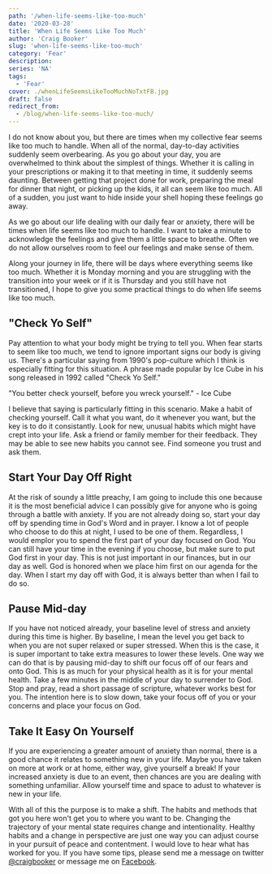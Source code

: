 ```yaml
---
path: '/when-life-seems-like-too-much'
date: '2020-03-28'
title: 'When Life Seems Like Too Much'
author: 'Craig Booker'
slug: 'when-life-seems-like-too-much'
category: 'Fear'
description:
series: 'NA'
tags:
  - 'Fear'
cover: ./whenLifeSeemsLikeTooMuchNoTxtFB.jpg
draft: false
redirect_from:
  - /blog/when-life-seems-like-too-much/
---
```


I do not know about you, but there are times when my collective fear seems like too much to handle. When all of the normal, day-to-day activities suddenly seem overbearing. As you go about your day, you are overwhelmed to think about the simplest of things. Whether it is calling in your prescriptions or making it to that meeting in time, it suddenly seems daunting. Between getting that project done for work, preparing the meal for dinner that night, or picking up the kids, it all can seem like too much. All of a sudden, you just want to hide inside your shell hoping these feelings go away.

As we go about our life dealing with our daily fear or anxiety, there will be times when life seems like too much to handle. I want to take a minute to acknowledge the feelings and give them a little space to breathe. Often we do not allow ourselves room to feel our feelings and make sense of them.

Along your journey in life, there will be days where everything seems like too much. Whether it is Monday morning and you are struggling with the transition into your week or if it is Thursday and you still have not transitioned, I hope to give you some practical things to do when life seems like too much.

## "Check Yo Self"

Pay attention to what your body might be trying to tell you. When fear starts to seem like too much, we tend to ignore important signs our body is giving us. There's a particular saying from 1990's pop-culture which I think is especially fitting for this situation. A phrase made popular by Ice Cube in his song released in 1992 called "Check Yo Self."

"You better check yourself, before you wreck yourself." - Ice Cube

I believe that saying is particularly fitting in this scenario. Make a habit of checking yourself. Call it what you want, do it whenever you want, but the key is to do it consistantly. Look for new, unusual habits which might have crept into your life. Ask a friend or family member for their feedback. They may be able to see new habits you cannot see. Find someone you trust and ask them.

## Start Your Day Off Right

At the risk of soundy a little preachy, I am going to include this one because it is the most beneficial advice I can possibly give for anyone who is going through a battle with anxiety. If you are not already doing so, start your day off by spending time in God's Word and in prayer. I know a lot of people who choose to do this at night, I used to be one of them. Regardless, I would emplor you to spend the first part of your day focused on God. You can still have your time in the evening if you choose, but make sure to put God first in your day. This is not just important in our finances, but in our day as well. God is honored when we place him first on our agenda for the day. When I start my day off with God, it is always better than when I fail to do so.

## Pause Mid-day

If you have not noticed already, your baseline level of stress and anxiety during this time is higher. By baseline, I mean the level you get back to when you are not super relaxed or super stressed. When this is the case, it is super important to take extra measures to lower these levels. One way we can do that is by pausing mid-day to shift our focus off of our fears and onto God. This is as much for your physical health as it is for your mental health. Take a few minutes in the middle of your day to surrender to God. Stop and pray, read a short passage of scripture, whatever works best for you. The intention here is to slow down, take your focus off of you or your concerns and place your focus on God.

## Take It Easy On Yourself

If you are experiencing a greater amount of anxiety than normal, there is a good chance it relates to something new in your life. Maybe you have taken on more at work or at home, either way, give yourself a break! If your increased anxiety is due to an event, then chances are you are dealing with something unfamiliar. Allow yourself time and space to adust to whatever is new in your life.

With all of this the purpose is to make a shift. The habits and methods that got you here won't get you to where you want to be. Changing the trajectory of your mental state requires change and intentionality. Healthy habits and a change in perspective are just one way you can adjust course in your pursuit of peace and contentment. I would love to hear what has worked for you. If you have some tips, please send me a message on twitter [@craigbooker](https://twitter.com/craigbooker) or message me on [Facebook](https://www.facebook.com/craigbooker/).

